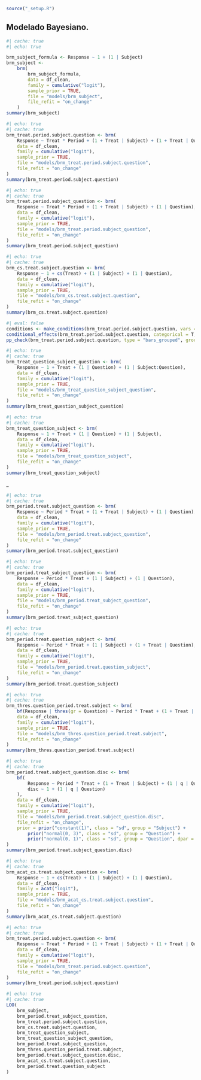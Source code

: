 ```r
source("_setup.R")
```

## Modelado Bayesiano. {#sec-bayes-2}

\tiny
```r
#| cache: true
#| echo: true

brm_subject_formula <- Response ~ 1 + (1 | Subject)
brm_subject <-
    brm(
        brm_subject_formula,
        data = df_clean,
        family = cumulative("logit"),
        sample_prior = TRUE,
        file = "models/brm_subject",
        file_refit = "on_change"
    )
summary(brm_subject)
```

```r
#| echo: true
#| cache: true
brm_treat.period.subject.question <- brm(
    Response ~ Treat * Period + (1 + Treat | Subject) + (1 + Treat | Question),
    data = df_clean,
    family = cumulative("logit"),
    sample_prior = TRUE,
    file = "models/brm_treat.period.subject.question",
    file_refit = "on_change"
)
summary(brm_treat.period.subject.question)
```

```r
#| echo: true
#| cache: true
brm_treat.period.subject_question <- brm(
    Response ~ Treat * Period + (1 + Treat | Subject) + (1 | Question),
    data = df_clean,
    family = cumulative("logit"),
    sample_prior = TRUE,
    file = "models/brm_treat.period.subject_question",
    file_refit = "on_change"
)
summary(brm_treat.period.subject_question)
```

```r
#| echo: true
#| cache: true
brm_cs.treat.subject.question <- brm(
    Response ~ 1 + cs(Treat) + (1 | Subject) + (1 | Question),
    data = df_clean,
    family = cumulative("logit"),
    sample_prior = TRUE,
    file = "models/brm_cs.treat.subject.question",
    file_refit = "on_change"
)
summary(brm_cs.treat.subject.question)
```



```r
#| eval: false
conditions <- make_conditions(brm_treat.period.subject.question, vars = c("Question"))
conditional_effects(brm_treat.period.subject.question, categorical = T, effects = "Treat", conditions = conditions, re_formula = NULL, ask = F, robust = T, prob = 0.5)
pp_check(brm_treat.period.subject.question, type = "bars_grouped", group = "Question", ndraws = 1000)

```

```r
#| echo: true
#| cache: true
brm_treat_question_subject_question <- brm(
    Response ~ 1 + Treat + (1 | Question) + (1 | Subject:Question),
    data = df_clean,
    family = cumulative("logit"),
    sample_prior = TRUE,
    file = "models/brm_treat_question_subject_question",
    file_refit = "on_change"
)
summary(brm_treat_question_subject_question)
```


```r
#| echo: true
#| cache: true
brm_treat_question_subject <- brm(
    Response ~ 1 + Treat + (1 | Question) + (1 | Subject),
    data = df_clean,
    family = cumulative("logit"),
    sample_prior = TRUE,
    file = "models/brm_treat_question_subject",
    file_refit = "on_change"
)
summary(brm_treat_question_subject)
```

_
```r
#| echo: true
#| cache: true
brm_period.treat.subject_question <- brm(
    Response ~ Period * Treat + (1 + Treat | Subject) + (1 | Question),
    data = df_clean,
    family = cumulative("logit"),
    sample_prior = TRUE,
    file = "models/brm_period.treat.subject_question",
    file_refit = "on_change"
)
summary(brm_period.treat.subject_question)
```

```r
#| echo: true
#| cache: true
brm_period.treat_subject_question <- brm(
    Response ~ Period * Treat + (1 | Subject) + (1 | Question),
    data = df_clean,
    family = cumulative("logit"),
    sample_prior = TRUE,
    file = "models/brm_period.treat_subject_question",
    file_refit = "on_change"
)
summary(brm_period.treat_subject_question)
```

```r
#| echo: true
#| cache: true
brm_period.treat.question_subject <- brm(
    Response ~ Period * Treat + (1 | Subject) + (1 + Treat | Question),
    data = df_clean,
    family = cumulative("logit"),
    sample_prior = TRUE,
    file = "models/brm_period.treat.question_subject",
    file_refit = "on_change"
)
summary(brm_period.treat.question_subject)
```


```r
#| echo: true
#| cache: true
brm_thres.question_period.treat.subject <- brm(
    bf(Response | thres(gr = Question) ~ Period * Treat + (1 + Treat | Subject)),
    data = df_clean,
    family = cumulative("logit"),
    sample_prior = TRUE,
    file = "models/brm_thres.question_period.treat.subject",
    file_refit = "on_change"
)
summary(brm_thres.question_period.treat.subject)
```

```r
#| echo: true
#| cache: true
brm_period.treat.subject_question.disc <- brm(
    bf(
        Response ~ Period * Treat + (1 + Treat | Subject) + (1 | q | Question),
        disc ~ 1 + (1 | q | Question)
    ),
    data = df_clean,
    family = cumulative("logit"),
    sample_prior = TRUE,
    file = "models/brm_period.treat.subject_question.disc",
    file_refit = "on_change",
    prior = prior("constant(1)", class = "sd", group = "Subject") +
        prior("normal(0, 3)", class = "sd", group = "Question") +
        prior("normal(0, 1)", class = "sd", group = "Question", dpar = "disc")
)
summary(brm_period.treat.subject_question.disc)
```

```r
#| echo: true
#| cache: true
brm_acat_cs.treat.subject.question <- brm(
    Response ~ 1 + cs(Treat) + (1 | Subject) + (1 | Question),
    data = df_clean,
    family = acat("logit"),
    sample_prior = TRUE,
    file = "models/brm_acat_cs.treat.subject.question",
    file_refit = "on_change"
)
summary(brm_acat_cs.treat.subject.question)
```

```r
#| echo: true
#| cache: true
brm_treat.period.subject.question <- brm(
    Response ~ Treat * Period + (1 + Treat | Subject) + (1 + Treat | Question),
    data = df_clean,
    family = cumulative("logit"),
    sample_prior = TRUE,
    file = "models/brm_treat.period.subject.question",
    file_refit = "on_change"
)
summary(brm_treat.period.subject.question)
```

```r
#| echo: true
#| cache: true
LOO(
    brm_subject,
    brm_period.treat_subject_question,
    brm_treat.period.subject.question,
    brm_cs.treat.subject.question,
    brm_treat_question_subject,
    brm_treat_question_subject_question,
    brm_period.treat.subject_question,
    brm_thres.question_period.treat.subject,
    brm_period.treat.subject_question.disc,
    brm_acat_cs.treat.subject.question,
    brm_period.treat.question_subject
)
```
\normalsize



